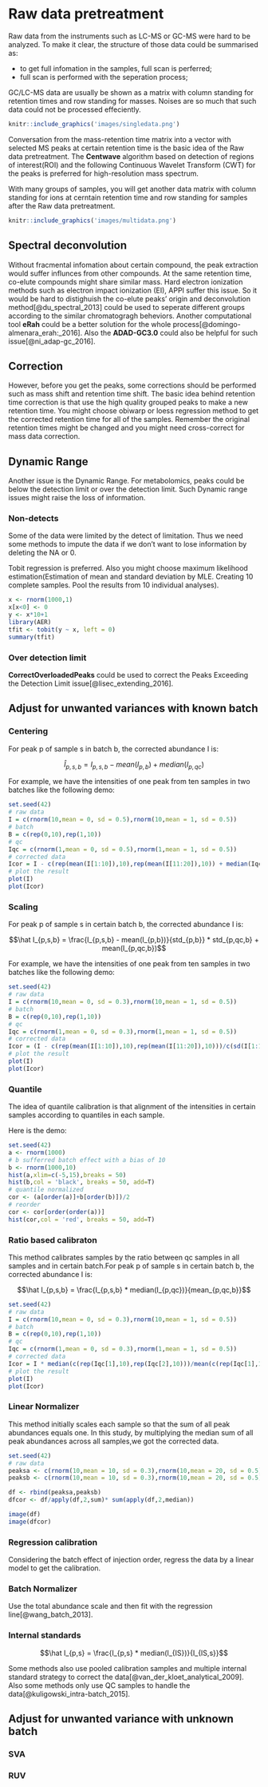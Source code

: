# Raw data pretreatment

Raw data from the instruments such as LC-MS or GC-MS were hard to be analyzed. To make it clear, the structure of those data could be summarised as:

- to get full infomation in the samples, full scan is perferred;
- full scan is performed with the seperation process;

GC/LC-MS data are usually be shown as a matrix with column standing for retention times and row standing for masses. Noises are so much that such data could not be processed effeciently.

```{r singledata, fig.show='hold', fig.cap='Demo of GC/LC-MS data',echo=FALSE}
knitr::include_graphics('images/singledata.png')
```

Conversation from the mass-retention time matrix into a vector with selected MS peaks at certain retention time is the basic idea of the Raw data pretreatment. The **Centwave** algorithm based on detection of regions of interest(ROI) and the following Continuous Wavelet Transform (CWT) for the peaks is preferred for high-resolution mass spectrum.


With many groups of samples, you will get another data matrix with column standing for ions at cerntain retention time and row standing for samples after the Raw data pretreatment.

```{r multidata, fig.show='hold', fig.cap='Demo of many GC/LC-MS data',echo=FALSE}
knitr::include_graphics('images/multidata.png')
```

## Spectral deconvolution

Without fracmental infomation about certain compound, the peak extraction would suffer influnces from other compounds. At the same retention time, co-elute compounds might share similar mass. Hard electron ionization methods such as electron impact ionization (EI), APPI suffer this issue. So it would be hard to distighuish the co-elute peaks' origin and deconvolution method[@du_spectral_2013] could be used to seperate different groups according to the similar chromatogragh beheviors. Another computational tool **eRah** could be a better solution for the whole process[@domingo-almenara_erah:_2016]. Also the **ADAD-GC3.0** could also be helpful for such issue[@ni_adap-gc_2016].

## Correction

However, before you get the peaks, some corrections should be performed such as mass shift and retention time shift. The basic idea behind retention time correction is that use the high quality grouped peaks to make a new retention time. You might choose obiwarp or loess regression method to get the corrected retention time for all of the samples. Remember the original retention times might be changed and you might need cross-correct for mass data correction.




## Dynamic Range

Another issue is the Dynamic Range. For metabolomics, peaks could be below the detection limit or over the detection limit. Such Dynamic range issues might raise the loss of information.

### Non-detects

Some of the data were limited by the detect of limitation. Thus we need some methods to impute the data if we don't want to lose information by deleting the NA or 0.

Tobit regression is preferred. Also you might choose  maximum likelihood estimation(Estimation of mean and standard deviation by MLE. Creating 10 complete samples. Pool the results from 10 individual analyses).

```{r tobit}
x <- rnorm(1000,1)
x[x<0] <- 0
y <- x*10+1
library(AER)
tfit <- tobit(y ~ x, left = 0)
summary(tfit)
```

### Over detection limit

**CorrectOverloadedPeaks** could be used to correct the Peaks Exceeding the Detection Limit issue[@lisec_extending_2016].

## Adjust for unwanted variances with known batch

### Centering

For peak p of sample s in batch b, the corrected abundance I is:

$$\hat I_{p,s,b} = I_{p,s,b} - mean(I_{p,b}) + median(I_{p,qc})$$

For example, we have the intensities of one peak from ten samples in two batches like the following demo:

```{r center}
set.seed(42)
# raw data
I = c(rnorm(10,mean = 0, sd = 0.5),rnorm(10,mean = 1, sd = 0.5))
# batch
B = c(rep(0,10),rep(1,10))
# qc
Iqc = c(rnorm(1,mean = 0, sd = 0.5),rnorm(1,mean = 1, sd = 0.5))
# corrected data
Icor = I - c(rep(mean(I[1:10]),10),rep(mean(I[11:20]),10)) + median(Iqc)
# plot the result
plot(I)
plot(Icor)
```

### Scaling

For peak p of sample s in certain batch b, the corrected abundance I is:

$$\hat I_{p,s,b} = \frac{I_{p,s,b} - mean(I_{p,b})}{std_{p,b}} * std_{p,qc,b} + mean(I_{p,qc,b})$$

For example, we have the intensities of one peak from ten samples in two batches like the following demo:

```{r scaling}
set.seed(42)
# raw data
I = c(rnorm(10,mean = 0, sd = 0.3),rnorm(10,mean = 1, sd = 0.5))
# batch
B = c(rep(0,10),rep(1,10))
# qc
Iqc = c(rnorm(1,mean = 0, sd = 0.3),rnorm(1,mean = 1, sd = 0.5))
# corrected data
Icor = (I - c(rep(mean(I[1:10]),10),rep(mean(I[11:20]),10)))/c(sd(I[1:10]),sd(I[11:20]))*c(rep(0.3,10),rep(0.5,10)) + Iqc[1]
# plot the result
plot(I)
plot(Icor)
```

### Quantile

The idea of quantile calibration is that alignment of the intensities in certain samples according to quantiles in each sample.

Here is the demo:

```{r quantile}
set.seed(42)
a <- rnorm(1000)
# b sufferred batch effect with a bias of 10
b <- rnorm(1000,10)
hist(a,xlim=c(-5,15),breaks = 50)
hist(b,col = 'black', breaks = 50, add=T)
# quantile normalized
cor <- (a[order(a)]+b[order(b)])/2
# reorder
cor <- cor[order(order(a))]
hist(cor,col = 'red', breaks = 50, add=T)
```

### Ratio based calibraton

This method calibrates samples by the ratio between qc samples in all samples and in certain batch.For peak p of sample s in certain batch b, the corrected abundance I is:

$$\hat I_{p,s,b} = \frac{I_{p,s,b} * median(I_{p,qc})}{mean_{p,qc,b}}$$

```{r ratio}
set.seed(42)
# raw data
I = c(rnorm(10,mean = 0, sd = 0.3),rnorm(10,mean = 1, sd = 0.5))
# batch
B = c(rep(0,10),rep(1,10))
# qc
Iqc = c(rnorm(1,mean = 0, sd = 0.3),rnorm(1,mean = 1, sd = 0.5))
# corrected data
Icor = I * median(c(rep(Iqc[1],10),rep(Iqc[2],10)))/mean(c(rep(Iqc[1],10),rep(Iqc[2],10)))
# plot the result
plot(I)
plot(Icor)
```

### Linear Normalizer

This method initially scales each sample so that the sum of all
peak abundances equals one. In this study, by multiplying the median sum of all peak abundances across all samples,we got the corrected data.

```{r Linear}
set.seed(42)
# raw data
peaksa <- c(rnorm(10,mean = 10, sd = 0.3),rnorm(10,mean = 20, sd = 0.5))
peaksb <- c(rnorm(10,mean = 10, sd = 0.3),rnorm(10,mean = 20, sd = 0.5))

df <- rbind(peaksa,peaksb)
dfcor <- df/apply(df,2,sum)* sum(apply(df,2,median))

image(df)
image(dfcor)
```

### Regression calibration

Considering the batch effect of injection order, regress the data by a linear model to get the calibration.

### Batch Normalizer

Use the total abundance scale and then fit with the regression line[@wang_batch_2013].

### Internal standards

$$\hat I_{p,s} = \frac{I_{p,s} * median(I_{IS})}{I_{IS,s}}$$

Some methods also use pooled calibration samples and multiple internal standard strategy to correct the data[@van_der_kloet_analytical_2009]. Also some methods only use QC samples to handle the data[@kuligowski_intra-batch_2015].


## Adjust for unwanted variance with unknown batch

### SVA

### RUV

